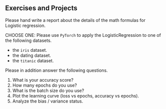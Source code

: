 ## Exercises and Projects



::: {#exr-}
Please hand write a report about the details of the math formulas for Logistic regression.
:::


<!-- 

::: {#exr-}
CHOOSE ONE: Please use `sklearn` to apply the LogisticRegression to one of the following datasets. You may either use `LogisticRegression` or `SGDClassifier`.

- the `iris` dataset.
- the dating dataset.
- the `titanic` dataset.

Please in addition answer the following questions.

1. What is your accuracy score?
2. How many epochs do you use?
3. Plot the learning curve (accuracy vs training sizes).
::: -->



::: {#exr-}

CHOOSE ONE: Please use `PyTorch` to apply the LogisticRegression to one of the following datasets.

- the `iris` dataset.
- the dating dataset.
- the `titanic` dataset.

Please in addition answer the following questions.

1. What is your accuracy score?
2. How many epochs do you use?
3. What is the batch size do you use?
4. Plot the learning curve (loss vs epochs, accuracy vs epochs).
5. Analyze the bias / variance status.
:::